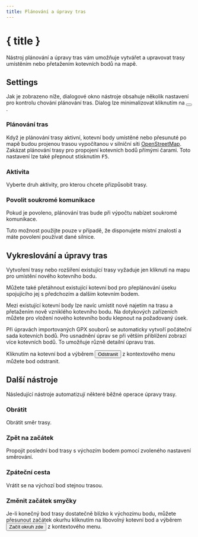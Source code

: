 ```yaml
---
title: Plánování a úpravy tras
---
```


<script>
</script>

# <Pencil size="24" class="inline-block" style="margin-bottom: 5px" /> { title }

Nástroj plánování a úpravy tras vám umožňuje vytvářet a upravovat trasy umístěním nebo přetažením kotevních bodů na mapě.

## Settings

Jak je zobrazeno níže, dialogové okno nástroje obsahuje několik nastavení pro kontrolu chování plánování tras.
Dialog lze minimalizovat kliknutím na <button><SquareArrowUpLeft size="16" class="inline-block" style="margin-bottom: 2px" /></button>.

<div class="flex flex-row justify-center">
    <Routing minimizable={false} class="text-foreground p-3 border rounded-md shadow-lg" />
</div>

### <Route size="16" class="inline-block" style="margin-bottom: 2px" /> Plánování tras

Když je plánování trasy aktivní, kotevní body umístěné nebo přesunuté po mapě budou projenou trasou vypočítanou v silniční síti <a href="https://www.openstreetmap.org" target="_blank">OpenStreetMap</a>.
Zakázat plánování trasy pro propojení kotevních bodů přímými čarami.
Toto nastavení lze také přepnout stisknutím <kbd>F5</kbd>.

### <Bike size="16" class="inline-block" style="margin-bottom: 2px" /> Aktivita

Vyberte druh aktivity, pro kterou chcete přizpůsobit trasy.

### <TriangleAlert size="16" class="inline-block" style="margin-bottom: 2px" />Povolit soukromé komunikace

Pokud je povoleno, plánování tras bude při výpočtu nabízet soukromé komunikace.

<DocsNote type="warning">

Tuto možnost použijte pouze v případě, že disponujete místní znalostí a máte povolení používat dané silnice.

</DocsNote>

## Vykreslování a úpravy tras

Vytvoření trasy nebo rozšíření existující trasy vyžaduje jen kliknutí na mapu pro umístění nového kotevního bodu.

Můžete také přetáhnout existující kotevní bod pro přeplánování úseku spojujícího jej s předchozím a dalším kotevním bodem.

Mezi existující kotevní body lze navíc umístit nové najetím na trasu a přetažením nově vzniklého kotevního bodu.
Na dotykových zařízeních můžete pro vložení nového kotevního bodu klepnout na požadovaný úsek.

<DocsNote>

Při úpravách importovaných GPX souborů se automaticky vytvoří počáteční sada kotevních bodů.
Pro usnadnění úprav se při větším přiblížení zobrazí více kotevních bodů.
To umožňuje různě detailní úpravu tras.

</DocsNote>

Kliknutím na kotevní bod a výběrem <button><Trash2 size="16" class="inline-block" style="margin-bottom: 4px" /> Odstranit</button> z kontextového menu můžete bod odstranit.

<DocsImage src={routingScreenshot} alt="Kotevní body vám umožní snadno upravit trasu." />

## Další nástroje

Následující nástroje automatizují některé běžné operace úpravy trasy.

### <ArrowRightLeft size="16" class="inline-block" style="margin-bottom: 2px" /> Obrátit

Obrátit směr trasy.

### <Home size="16" class="inline-block" style="margin-bottom: 2px" /> Zpět na začátek

Propojit poslední bod trasy s výchozím bodem pomocí zvoleného nastavení směrování.

### <Repeat size="16" class="inline-block" style="margin-bottom: 2px" /> Zpáteční cesta

Vrátit se na výchozí bod stejnou trasou.

### <CirclePlay size="16" class="inline-block" style="margin-bottom: 2px" /> Změnit začátek smyčky

Je-li konečný bod trasy dostatečně blízko k výchozímu bodu, můžete přesunout začátek okurhu kliknutím na libovolný kotevní bod a výběrem <button><CirclePlay size="16" class="inline-block" style="margin-bottom: 2px" /> Začít okruh zde</button> z kontextového menu.
